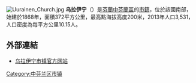[[File:Uurainen_Church.jpg|thumb]]
'''乌拉伊宁'''（{{lang-fi|Uurainen}}）是[[芬蘭|芬蘭]][[中芬蘭區|中芬蘭區]]的[[芬兰市镇|市鎮]]，位於該國南部，始建於1868年，面積372平方公里，最高點海拔高度200米，2013年人口3,531，人口密度為每平方公里10.15人。

==外部連結==
{{commonscat|Uurainen}}
*[http://www.uurainen.fi/ 乌拉伊宁市镇官方网站] {{Wayback|url=http://www.uurainen.fi/ |date=20201101032024 }} {{fi}}

{{Finland-geo-stub}}
[[Category:中芬兰区市镇|Category:中芬兰区市镇]]